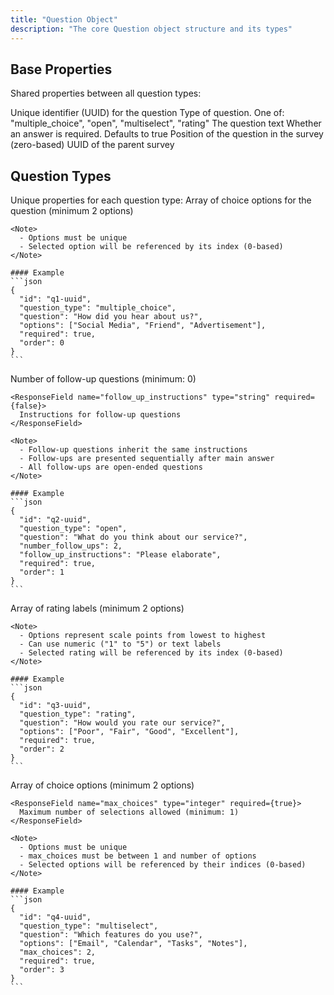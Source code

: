 ```yaml
---
title: "Question Object"
description: "The core Question object structure and its types"
---
```


## Base Properties
Shared properties between all question types:

<ResponseField name="id" type="string" required={false}>
  Unique identifier (UUID) for the question
</ResponseField>

<ResponseField name="question_type" type="string" required={true}>
  Type of question. One of: "multiple_choice", "open", "multiselect", "rating"
</ResponseField>

<ResponseField name="question" type="string" required={true}>
  The question text
</ResponseField>

<ResponseField name="required" type="boolean" required={false}>
  Whether an answer is required. Defaults to true
</ResponseField>

<ResponseField name="order" type="integer" required={false}>
  Position of the question in the survey (zero-based)
</ResponseField>

<ResponseField name="survey_id" type="string" required={false}>
  UUID of the parent survey
</ResponseField>

## Question Types
Unique properties for each question type:
<Tabs>
  <Tab title="Multiple Choice">
    <ResponseField name="options" type="array" required={true}>
      Array of choice options for the question (minimum 2 options)
    </ResponseField>

    <Note>
      - Options must be unique
      - Selected option will be referenced by its index (0-based)
    </Note>

    #### Example
    ```json
    {
      "id": "q1-uuid",
      "question_type": "multiple_choice",
      "question": "How did you hear about us?",
      "options": ["Social Media", "Friend", "Advertisement"],
      "required": true,
      "order": 0
    }
    ```
  </Tab>

  <Tab title="Open-Ended">
    <ResponseField name="number_follow_ups" type="integer" required={false}>
      Number of follow-up questions (minimum: 0)
    </ResponseField>

    <ResponseField name="follow_up_instructions" type="string" required={false}>
      Instructions for follow-up questions
    </ResponseField>

    <Note>
      - Follow-up questions inherit the same instructions
      - Follow-ups are presented sequentially after main answer
      - All follow-ups are open-ended questions
    </Note>

    #### Example
    ```json
    {
      "id": "q2-uuid",
      "question_type": "open",
      "question": "What do you think about our service?",
      "number_follow_ups": 2,
      "follow_up_instructions": "Please elaborate",
      "required": true,
      "order": 1
    }
    ```
  </Tab>

  <Tab title="Rating">
    <ResponseField name="options" type="array" required={true}>
      Array of rating labels (minimum 2 options)
    </ResponseField>

    <Note>
      - Options represent scale points from lowest to highest
      - Can use numeric ("1" to "5") or text labels
      - Selected rating will be referenced by its index (0-based)
    </Note>

    #### Example
    ```json
    {
      "id": "q3-uuid",
      "question_type": "rating",
      "question": "How would you rate our service?",
      "options": ["Poor", "Fair", "Good", "Excellent"],
      "required": true,
      "order": 2
    }
    ```
  </Tab>

  <Tab title="Multiselect">
    <ResponseField name="options" type="array" required={true}>
      Array of choice options (minimum 2 options)
    </ResponseField>

    <ResponseField name="max_choices" type="integer" required={true}>
      Maximum number of selections allowed (minimum: 1)
    </ResponseField>

    <Note>
      - Options must be unique
      - max_choices must be between 1 and number of options
      - Selected options will be referenced by their indices (0-based)
    </Note>

    #### Example
    ```json
    {
      "id": "q4-uuid",
      "question_type": "multiselect",
      "question": "Which features do you use?",
      "options": ["Email", "Calendar", "Tasks", "Notes"],
      "max_choices": 2,
      "required": true,
      "order": 3
    }
    ```
  </Tab>
</Tabs>